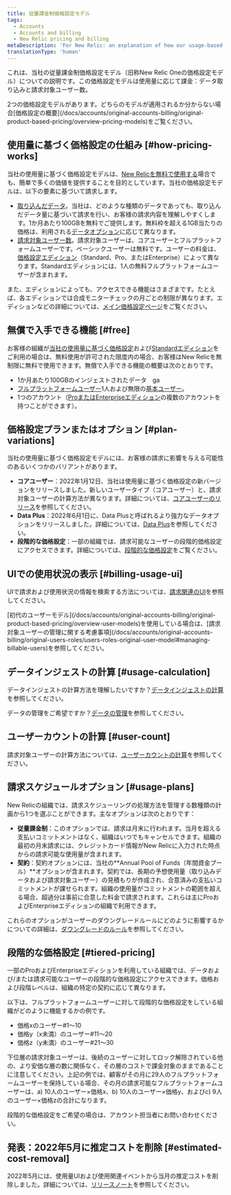 ```yaml
---
title: 従量課金制価格設定モデル
tags:
  - Accounts
  - Accounts and billing
  - New Relic pricing and billing
metaDescription: 'For New Relic: an explanation of how our usage-based pricing model works.'
translationType: 'human'
---
```


これは、当社の従量課金制価格設定モデル（旧称New Relic Oneの価格設定モデル）についての説明です。この価格設定モデルは使用量に応じて課金：データ取り込みと請求対象ユーザー数。

<Callout variant="tip">
  2つの価格設定モデルがあります。どちらのモデルが適用されるか分からない場合[価格設定の概要](/docs/accounts/original-accounts-billing/original-product-based-pricing/overview-pricing-models)をご覧ください。
</Callout>

## 使用量に基づく価格設定の仕組み [#how-pricing-works]

当社の使用量に基づく価格設定モデルは、[New Relicを無料で使用する](#free)場合でも、簡単で多くの価値を提供することを目的としています。当社の価格設定モデルは、以下の要素に基づいて請求します。

* [取り込んだデータ](/docs/accounts/accounts-billing/new-relic-one-pricing-billing/data-ingest-billing)。当社は、どのような種類のデータであっても、取り込んだデータ量に基づいて請求を行い、お客様の請求内容を理解しやすくします。1か月あたり100GBを無料でご提供します。無料枠を超える1GB当たりの価格は、利用される[データオプション](/docs/accounts/accounts-billing/new-relic-one-pricing-billing/data-ingest-billing#data-prices)に応じて異なります。
* [請求対象ユーザー数](/docs/accounts/accounts-billing/new-relic-one-pricing-billing/user-count-billing)。請求対象ユーザーは、コアユーザーとフルプラットフォームユーザーです。ベーシックユーザーは無料です。ユーザーの料金は、[価格設定エディション](https://newrelic.com/pricing)（Standard、Pro、またはEnterprise）によって異なります。Standardエディションには、1人の無料フルプラットフォームユーザーが含まれます。

また、エディションによっても、アクセスできる機能はさまざまです。たとえば、各エディションでは合成モニターチェックの月ごとの制限が異なります。エディションなどの詳細については、[メイン価格設定ページ](https://newrelic.com/pricing)をご覧ください。

## 無償で入手できる機能 [#free]

お客様の組織が[当社の使用量に基づく価格設定](#how-pricing-works)および[Standardエディション](https://newrelic.com/pricing)をご利用の場合は、無料使用が許可された限度内の場合、お客様はNew Relicを無制限に無料で使用できます。無償で入手できる機能の概要は次のとおりです。

* 1か月あたり100GBのインジェストされたデータ　ga
* [フルプラットフォームユーザー](/docs/accounts/accounts-billing/new-relic-one-user-management/user-type)1人および無限の[基本ユーザー](/docs/accounts/accounts-billing/new-relic-one-user-management/user-type)。
* 1つのアカウント（[ProまたはEnterpriseエディション](https://newrelic.com/pricing)の複数のアカウントを持つことができます）。

## 価格設定プランまたはオプション [#plan-variations]

当社の使用量に基づく価格設定モデルには、お客様の請求に影響を与える可能性のあるいくつかのバリアントがあります。

* **コアユーザー**：2022年1月12日、当社は使用量に基づく価格設定の新バージョンをリリースしました。新しいユーザータイプ（コアユーザー）と、請求対象ユーザーの計算方法が異なります。詳細については、[コアユーザーのリリース](/docs/accounts/accounts-billing/new-relic-one-pricing-billing/core-users-release)を参照してください。
* **Data Plus**：2022年6月1日に、Data Plusと呼ばれるより強力なデータオプションをリリースしました。詳細については、[Data Plus](/docs/accounts/accounts-billing/new-relic-one-pricing-billing/data-ingest-billing#data-prices)を参照してください。
* **段階的な価格設定**：一部の組織では、請求可能なユーザーの段階的価格設定にアクセスできます。詳細については、[段階的な価格設定](#tiered-pricing)をご覧ください。

## UIでの使用状況の表示 [#billing-usage-ui]

UIで請求および使用状況の情報を検索する方法については、[請求関連のUI](/docs/accounts/accounts-billing/general-account-settings/introduction-account-settings)を参照してください。

<Callout variant="important">
  [初代のユーザーモデル](/docs/accounts/original-accounts-billing/original-product-based-pricing/overview-user-models)を使用している場合は、[請求対象ユーザーの管理に関する考慮事項](/docs/accounts/original-accounts-billing/original-users-roles/users-roles-original-user-model#managing-billable-users)を参照してください。
</Callout>

## データインジェストの計算 [#usage-calculation]

データインジェストの計算方法を理解したいですか？[データインジェストの計算](/docs/accounts/accounts-billing/new-relic-one-pricing-billing/data-ingest-billing)を参照してください。

データの管理をご希望ですか？[データの管理](/docs/data-apis/manage-data/manage-data-coming-new-relic)を参照してください。

## ユーザーカウントの計算 [#user-count]

請求対象ユーザーの計算方法については、[ユーザーカウントの計算](/docs/accounts/accounts-billing/new-relic-one-pricing-billing/user-count-billing)を参照してください。

## 請求スケジュールオプション [#usage-plans]

New Relicの組織では、請求スケジューリングの処理方法を管理する数種類の計画から1つを選ぶことができます。主なオプションは次のとおりです：

* **従量課金制**：このオプションでは、請求は月末に行われます。当月を超える支払いコミットメントはなく、組織はいつでもキャンセルできます。組織の最初の月末請求には、クレジットカード情報がNew Relicに入力された時点からの請求可能な使用量が含まれます。
* **契約**：契約オプションには、当社の**Annual Pool of Funds（年間資金プール）**オプションが含まれます。契約では、長期の予想使用量（取り込みデータおよび請求対象ユーザー）の見積もりが作成され、合意済みの支払いコミットメントが課せられます。組織の使用量がコミットメントの範囲を超える場合、超過分は事前に合意した料金で請求されます。これらは主にProおよびEnterpriseエディションの組織で利用できます。

これらのオプションがユーザーのダウングレードルールにどのように影響するかについての詳細は、[ダウングレードのルール](/docs/accounts/accounts-billing/new-relic-one-pricing-billing/user-count-billing#user-downgrade-rules)を参照してください。

## 段階的な価格設定 [#tiered-pricing]

一部のProおよびEnterpriseエディションを利用している組織では、データおよび/または請求可能なユーザーの段階的な価格設定にアクセスできます。価格および段階レベルは、組織の特定の契約に応じて異なります。

以下は、フルプラットフォームユーザーに対して段階的な価格設定をしている組織がどのように機能するかの例です。

* 価格xのユーザー#1～10
* 価格y（x未満）のユーザー#11～20
* 価格z（y未満）のユーザー#21～30

下位層の請求対象ユーザーは、後続のユーザーに対してロック解除されている他の、より安価な層の数に関係なく、その層のコストで課金対象のままであることに注意してください。上記の例では、顧客がその月に29人のフルプラットフォームユーザーを保持している場合、その月の請求可能なフルプラットフォームユーザーは、a) 10人のユーザー×価格x、b) 10人のユーザー×価格y、およびc) 9人のユーザー×価格zの合計になります。

段階的な価格設定をご希望の場合は、アカウント担当者にお問い合わせください。

## 発表：2022年5月に推定コストを削除 [#estimated-cost-removal]

2022年5月には、使用量UIおよび使用関連イベントから当月の推定コストを削除しました。詳細については、[リリースノート](/docs/release-notes/org-user-mgmt-release-notes/org-users-22-05-01)を参照してください。
